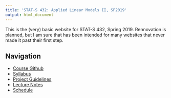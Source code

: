 ```yaml
---
title: 'STAT-S 432: Applied Linear Models II, SP2019'
output: html_document
---
```


This is the (very) basic website for STAT-S 432, Spring 2019. Rennovation is planned, but I am sure that has been intended for many websites that never made it past their first step.

## Navigation  
* [Course Github](https://github.com/STAT-S432SP2019)  
* [Syllabus](Syllabus.html)  
* [Project Guidelines](Project.html)  
* [Lecture Notes](https://github.com/STAT-S432SP2019/lectures)  
* [Schedule](Schedule.html)